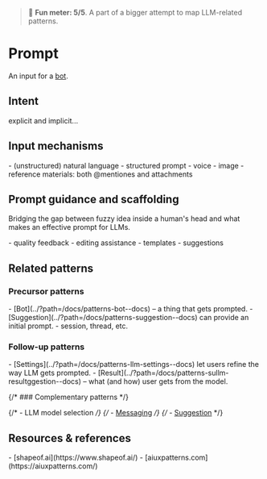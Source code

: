 
<Meta title="Patterns/LLM*/Prompt" />

> 🙂 **Fun meter: 5/5**. A part of a bigger attempt to map LLM-related patterns.

# Prompt

An input for a [bot](../?path=/docs/patterns-bot--docs).

## Intent

explicit and implicit...

## Input mechanisms
<div>
- (unstructured) natural language
- structured prompt
- voice
- image
- reference materials: both @mentiones and attachments
</div>

## Prompt guidance and scaffolding

Bridging the gap between fuzzy idea inside a human's head and what makes an effective prompt for LLMs.

<div>
- quality feedback
- editing assistance
- templates
- suggestions
</div>

## Related patterns

### Precursor patterns

<div>
- [Bot](../?path=/docs/patterns-bot--docs) – a thing that gets prompted.
- [Suggestion](../?path=/docs/patterns-suggestion--docs) can provide an initial prompt.
- session, thread, etc.
</div>

### Follow-up patterns

<div>
- [Settings](../?path=/docs/patterns-llm-settings--docs) let users refine the way LLM gets prompted.
- [Result](../?path=/docs/patterns-sullm-resultggestion--docs) – what (and how) user gets from the model.
</div>

{/* ### Complementary patterns */}

{/* - LLM model selection */}
{/* - [Messaging](../?path=/docs/compositions-messaging--docs) */}
{/* - [Suggestion](../?path=/docs/patterns-suggestion--docs) */}

## Resources & references

<div>
- [shapeof.ai](https://www.shapeof.ai/)
- [aiuxpatterns.com](https://aiuxpatterns.com/)
</div>